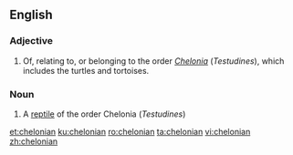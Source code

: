 ==English==

===Adjective===
{{en-adj}}

# Of, relating to, or belonging to the order ''[[Testudines|Chelonia]]'' (''Testudines''), which includes the turtles and tortoises.

===Noun===
{{en-noun}}

# A [[reptile]] of the order Chelonia (''Testudines'')

[[et:chelonian]]
[[ku:chelonian]]
[[ro:chelonian]]
[[ta:chelonian]]
[[vi:chelonian]]
[[zh:chelonian]]